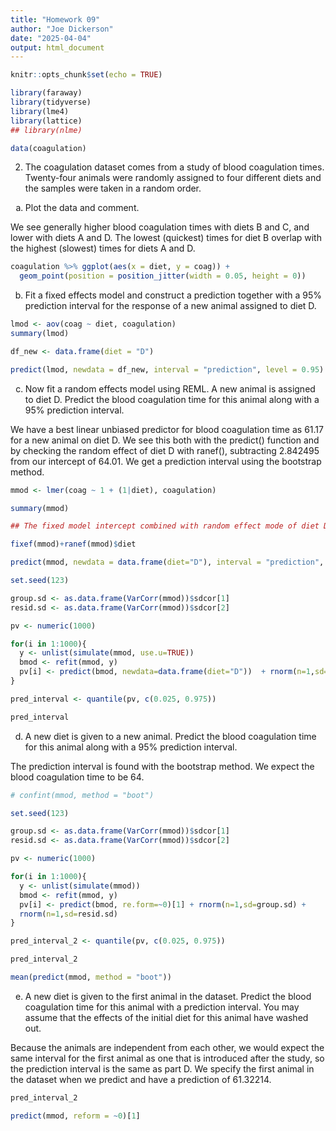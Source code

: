 ```yaml
---
title: "Homework 09"
author: "Joe Dickerson"
date: "2025-04-04"
output: html_document
---
```


```r
knitr::opts_chunk$set(echo = TRUE)
```

```r

library(faraway)
library(tidyverse)
library(lme4)
library(lattice)
## library(nlme)

data(coagulation)

```

2. The coagulation dataset comes from a study of blood coagulation times. Twenty-four animals were randomly assigned to four different diets and the samples were taken in a random order.

a. Plot the data and comment.

We see generally higher blood coagulation times with diets B and C, and lower with diets A and D. The lowest (quickest) times for diet B overlap with the highest (slowest) times for diets A and D. 

```r

coagulation %>% ggplot(aes(x = diet, y = coag)) +
  geom_point(position = position_jitter(width = 0.05, height = 0))

```

b. Fit a fixed effects model and construct a prediction together with a 95% prediction interval for the response of a new animal assigned to diet D.

```r

lmod <- aov(coag ~ diet, coagulation)
summary(lmod)

df_new <- data.frame(diet = "D")

predict(lmod, newdata = df_new, interval = "prediction", level = 0.95)

```

c. Now fit a random effects model using REML. A new animal is assigned to diet D. Predict the blood coagulation time for this animal along with a 95% prediction interval.

We have a best linear unbiased predictor for blood coagulation time as 61.17 for a new animal on diet D. We see this both with the predict() function and by checking the random effect of diet D with ranef(), subtracting 2.842495 from our intercept of 64.01. We get a prediction interval using the bootstrap method.

```r

mmod <- lmer(coag ~ 1 + (1|diet), coagulation)

summary(mmod)

## The fixed model intercept combined with random effect mode of diet D is equal to our prediction

fixef(mmod)+ranef(mmod)$diet

predict(mmod, newdata = data.frame(diet="D"), interval = "prediction", level = 0.95)

set.seed(123)

group.sd <- as.data.frame(VarCorr(mmod))$sdcor[1]
resid.sd <- as.data.frame(VarCorr(mmod))$sdcor[2]

pv <- numeric(1000)

for(i in 1:1000){
  y <- unlist(simulate(mmod, use.u=TRUE))
  bmod <- refit(mmod, y)
  pv[i] <- predict(bmod, newdata=data.frame(diet="D"))  + rnorm(n=1,sd=resid.sd)
}

pred_interval <- quantile(pv, c(0.025, 0.975))

pred_interval

```

d. A new diet is given to a new animal. Predict the blood coagulation time for this animal along with a 95% prediction interval.

The prediction interval is found with the bootstrap method. We expect the blood coagulation time to be 64.


```r

# confint(mmod, method = "boot")

set.seed(123)

group.sd <- as.data.frame(VarCorr(mmod))$sdcor[1]
resid.sd <- as.data.frame(VarCorr(mmod))$sdcor[2]

pv <- numeric(1000)

for(i in 1:1000){
  y <- unlist(simulate(mmod))
  bmod <- refit(mmod, y)
  pv[i] <- predict(bmod, re.form=~0)[1] + rnorm(n=1,sd=group.sd) +
  rnorm(n=1,sd=resid.sd)
}

pred_interval_2 <- quantile(pv, c(0.025, 0.975))

pred_interval_2

mean(predict(mmod, method = "boot"))

```

e. A new diet is given to the first animal in the dataset. Predict the blood coagulation time for this animal with a prediction interval. You may assume that the effects of the initial diet for this animal have washed out.

Because the animals are independent from each other, we would expect the same interval for the first animal as one that is introduced after the study, so the prediction interval is the same as part D. We specify the first animal in the dataset when we predict and have a prediction of 61.32214.

```r

pred_interval_2

predict(mmod, reform = ~0)[1]

```